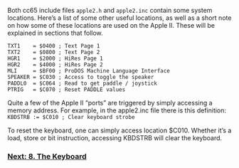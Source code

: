 Both cc65 include files <code>apple2.h</code> and <code>apple2.inc</code> contain some system locations. Here’s a list of some other useful locations, as well as a short note on how some of these locations are used on the Apple II. These will be explained in sections that follow.

<pre>TXT1    = $0400 ; Text Page 1
TXT2    = $0800 ; Text Page 2
HGR1    = $2000 ; HiRes Page 1
HGR2    = $4000 ; HiRes Page 2
MLI     = $BF00 ; ProDOS Machine Language Interface
SPEAKER = $C030 ; Access to toggle the speaker
PADDL0  = $C064 ; Read to get paddle / joystick
PTRIG   = $C070 ; Reset PADDLE values</pre>
Quite a few of the Apple II “ports” are triggered by simply accessing a memory address. For example, in the apple2.inc file there is this definition:<br />
<code>KBDSTRB := $C010 ; Clear keyboard strobe</code>

To reset the keyboard, one can simply access location $C010. Whether it’s a load, store or bit instruction, accessing KBDSTRB will clear the keyboard.

=== [https://github.com/cc65/wiki/wiki/Apple-II-8.-Keyboard Next: 8. The Keyboard] ===
